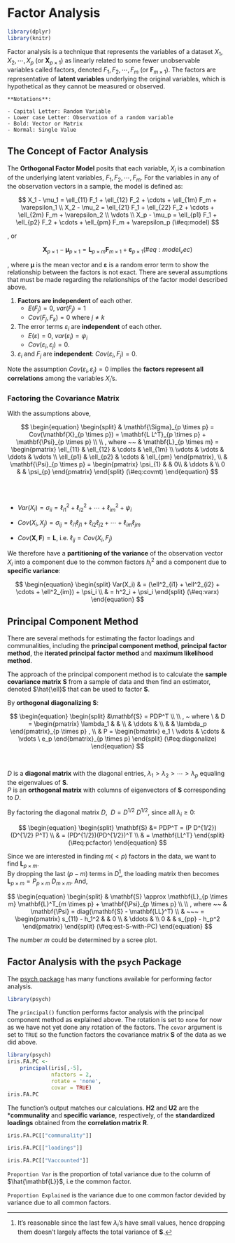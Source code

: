 # Factor Analysis {#FA}

```r
library(dplyr)
library(knitr)
```


Factor analysis is a technique that represents the variables of a dataset $X_1, X_2, \cdots, X_p$ (or $\mathbf{X}_{p \times 1}$) as linearly related to some fewer unobservable variables called factors, denoted $F_1, F_2, \cdots, F_m$ (or $\mathbf{F}_{m \times 1}$). The factors are representative of **latent variables** underlying the original variables, which is hypothetical as they cannot be measured or observed.


```block
**Notations**:

- Capital Letter: Random Variable
- Lower case Letter: Observation of a random variable
- Bold: Vector or Matrix
- Normal: Single Value
```

The Concept of Factor Analysis
----------------------

The **Orthogonal Factor Model** posits that each variable, $X_i$ is a combination of the underlying latent variables, $F_1, F_2, \cdots, F_m$. For the variables in any of the observation vectors in a sample, the model is defined as:

$$
X_1 - \mu_1 = \ell_{11} F_1 + \ell_{12} F_2 + \cdots + \ell_{1m} F_m + \varepsilon_1 \\
X_2 - \mu_2 = \ell_{21} F_1 + \ell_{22} F_2 + \cdots + \ell_{2m} F_m + \varepsilon_2 \\
\vdots \\
X_p - \mu_p = \ell_{p1} F_1 + \ell_{p2} F_2 + \cdots + \ell_{pm} F_m + \varepsilon_p
(\#eq:model)
$$

, or

$$
\mathbf{X}_{p \times 1} - \mathbf{\mu}_{p \times 1} = \mathbf{L}_{p \times m} \mathbf{F}_{m \times 1} + \mathbf{\varepsilon}_{p \times 1}
(\#eq:model_vec)
$$

, where $\mathbf{\mu}$ is the mean vector and $\mathbf{\varepsilon}$ is a random error term to show the relationship between the factors is not exact. 
There are several assumptions that must be made regarding the relationships of the factor model described above.

1. **Factors are independent** of each other.
    - $E(F_j) = 0$, $var(F_j) = 1$ 
    - $Cov(F_j, F_k) = 0$ where $j \neq k$

2. The error terms $\varepsilon_i$ are **independent** of each other.
    - $E(\varepsilon) = 0$, $var(\varepsilon_i) = \psi_i$
    - $Cov(\varepsilon_i, \varepsilon_j) = 0$.

3. $\varepsilon_i$ and $F_j$ are **independent**: $Cov(\varepsilon_i, F_j) = 0$.

Note the assumption $Cov(\varepsilon_i, \varepsilon_j) = 0$ implies the
**factors represent all correlations** among the variables  $X_i$'s.


### Factoring the Covariance Matrix

With the assumptions above,

$$
\begin{equation} 
\begin{split}
& \mathbf{\Sigma}_{p \times p} = Cov(\mathbf{X}_{p \times p}) = \mathbf{L L^T}_{p \times p} + \mathbf{\Psi}_{p \times p} \\ \\
 , where ~~ & \mathbf{L}_{p \times m} = 
\begin{pmatrix} 
\ell_{11} & \ell_{12} & \cdots & \ell_{1m} \\
\vdots    & \vdots    & \ddots & \vdots    \\
\ell_{p1} & \ell_{p2} & \cdots & \ell_{pm}
\end{pmatrix}, \\
& \mathbf{\Psi}_{p \times p} = 
\begin{pmatrix}
\psi_{1} &        & 0\\
         & \ddots & \\
0        &        & \psi_{p}
\end{pmatrix}
\end{split}
(\#eq:covmt)
\end{equation} 
$$
  
<br><br>

- $Var(X_i) = \sigma_{ii} = \ell^2_{i1} + \ell^2_{i2} + \cdots + \ell^2_{im} + \psi_i$

- $Cov(X_i, X_j) = \sigma_{ij} = \ell_{i1}\ell_{j1} + \ell_{i2}\ell_{j2} + \cdots + \ell_{im}\ell_{jm}$

- $Cov(\mathbf{X}, \mathbf{F}) = \mathbf{L}$, i.e. $\ell_{ij} = Cov(X_i, F_j)$

We therefore have a **partitioning of the variance** of the observation vector $X_i$ into a component due to the common factors $h_i^2$ and a component due to  **specific variance**:

$$
\begin{equation} 
\begin{split}
Var(X_i) & = (\ell^2_{i1} + \ell^2_{i2} + \cdots + \ell^2_{im}) + \psi_i \\
& = h^2_i + \psi_i
\end{split}
(\#eq:varx)
\end{equation}
$$


Principal Component Method
----------------------------------------------

There are several methods for estimating the factor loadings and
communalities, including the **principal component method**, **principal factor method**, the **iterated principal factor method** and **maximum likelihood method**.

The approach of the principal component method is to calculate the **sample covariance matrix** $\mathbf{S}$ from a sample of data and then find an estimator, denoted $\hat{\ell}$ that can be used to factor $\mathbf{S}$.

By **orthogonal diagonalizing** $\mathbf{S}$:

$$
\begin{equation} 
\begin{split}
&\mathbf{S} = PDP^T  \\ \\
, ~ where \ & D =
\begin{pmatrix}
\lambda_1 & & \\
& \ddots & \\
& & \lambda_p
\end{pmatrix}_{p \times p} , \\
& P =
\begin{bmatrix}
e_1 \ \vdots & \cdots & \vdots \ e_p 
\end{bmatrix}_{p \times p}
\end{split}
(\#eq:diagonalize)
\end{equation} 
$$

<br>

$D$ is a **diagonal matrix** with the diagonal entries, $\lambda_1 > \lambda_2 > \cdots > \lambda_p$ equaling the eigenvalues of $\mathbf{S}$.  
$P$ is an **orthogonal matrix** with columns of eigenvectors of $\mathbf{S}$ corresponding to $D$.

By factoring the diagonal matrix $D$, $~D = D^{1/2} ~ D^{1/2}$, since all $\lambda_i \geq 0$:

$$
\begin{equation} 
\begin{split}
\mathbf{S} &= PDP^T = (P D^{1/2})(D^{1/2} P^T) \\
& = (PD^{1/2})(PD^{1/2})^T \\
& = \mathbf{LL^T} 
\end{split}
(\#eq:pcfactor)
\end{equation} 
$$
  
Since we are interested in finding $m$($<p$) factors in the data, we want to find $\mathbf{L}_{p \times m}$.  
By dropping the last $(p-m)$ terms in $D$[^drop], the loading matrix then becomes $\mathbf{L}_{p \times m} = P_{p \times m} ~ D_{m \times m}$. And,  

$$
\begin{equation} 
\begin{split}
& \mathbf{S} \approx \mathbf{L}_{p \times m} \mathbf{L}^T_{m \times p} + \mathbf{\Psi}_{p \times p} \\ \\
, where ~~ & \mathbf{\Psi} = diag(\mathbf{S} - \mathbf{LL}^T) \\ 
& ~~~ = \begin{pmatrix}
s_{11} - h_1^2 & & 0 \\
& \ddots & \\
0 & & s_{pp} - h_p^2
\end{pmatrix}
\end{split}
(\#eq:est-S-with-PC)
\end{equation} 
$$

The number $m$ could be determined by a scree plot.


[^drop]: It's reasonable since the last few $\lambda_i$'s have  small values, hence dropping them doesn't largely affects the total variance of $\mathbf{S}$. 




Factor Analysis with the `psych` Package
----------------------------------------

The [psych package](https://cran.r-project.org/web/packages/psych/) has
many functions available for performing factor analysis.

``` .r
library(psych)
```

The `principal()` function performs factor analysis with the principal
component method as explained above. The rotation is set to `none` for
now as we have not yet done any rotation of the factors. The `covar`
argument is set to `TRUE` so the function factors the covariance matrix
$\mathbf{S}$ of the data as we did above.

```r
library(psych)
iris.FA.PC <- 
    principal(iris[,-5], 
              nfactors = 2, 
              rotate = 'none', 
              covar = TRUE)
iris.FA.PC
```

The function's output matches our calculations. **H2** and **U2** are the ***communality** and **specific variance**, respectively, of the **standardized loadings** obtained from the **correlation matrix** $\mathbf{R}$. 

```r
iris.FA.PC[["communality"]]
```


```r
iris.FA.PC[["loadings"]]
```


```r
iris.FA.PC[["Vaccounted"]]
```
`Proportion Var` is the proportion of total variance due to the column of $\hat{\mathbf{L}}$, i.e the common factor.

`Proportion Explained` is the variance due to one common factor devided by variance due to all common factors.



